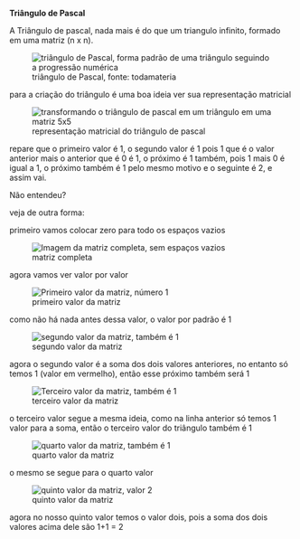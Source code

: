 





**Triângulo de Pascal**

A Triângulo de pascal, nada mais é do que um triangulo infinito, formado
em uma matriz (n x n).

<figure>
<img src="https://cdn-images-1.medium.com/max/800/0*DcwQO0TV77emEBdX"
alt="triângulo de Pascal, forma padrão de uma triângulo seguindo a progressão numérica" />
<figcaption>triângulo de Pascal, fonte: todamateria</figcaption>
</figure>

para a criação do triângulo é uma boa ideia ver sua representação
matricial

<figure>
<img src="/image/image_84.png"
alt="transformando o triângulo de pascal em um triângulo em uma matriz 5x5" />
<figcaption>representação matricial do triângulo de pascal</figcaption>
</figure>

repare que o primeiro valor é 1, o segundo valor é 1 pois 1 que é o
valor anterior mais o anterior que é 0 é 1, o próximo é 1 também, pois 1
mais 0 é igual a 1, o próximo também é 1 pelo mesmo motivo e o seguinte
é 2, e assim vai.

Não entendeu?

veja de outra forma:

primeiro vamos colocar zero para todo os espaços vazios

<figure>
<img src="/image/image_85.png"
alt="Imagem da matriz completa, sem espaços vazios" />
<figcaption>matriz completa</figcaption>
</figure>

agora vamos ver valor por valor

<figure>
<img src="/image/image_86.png" alt="Primeiro valor da matriz, número 1" />
<figcaption>primeiro valor da matriz</figcaption>
</figure>

como não há nada antes dessa valor, o valor por padrão é 1

<figure>
<img src="/image/image_87.png" alt="segundo valor da matriz, também é 1" />
<figcaption>segundo valor da matriz</figcaption>
</figure>

agora o segundo valor é a soma dos dois valores anteriores, no entanto
só temos 1 (valor em vermelho), então esse próximo também será 1

<figure>
<img src="/image/image_88.png" alt="Terceiro valor da matriz, também é 1" />
<figcaption>terceiro valor da matriz</figcaption>
</figure>

o terceiro valor segue a mesma ideia, como na linha anterior só temos 1
valor para a soma, então o terceiro valor do triângulo também é 1

<figure>
<img src="/image/image_89.png" alt="quarto valor da matriz, também é 1" />
<figcaption>quarto valor da matriz</figcaption>
</figure>

o mesmo se segue para o quarto valor

<figure>
<img src="/image/image_90.png" alt="quinto valor da matriz, valor 2" />
<figcaption>quinto valor da matriz</figcaption>
</figure>

agora no nosso quinto valor temos o valor dois, pois a soma dos dois
valores acima dele são 1+1 = 2


